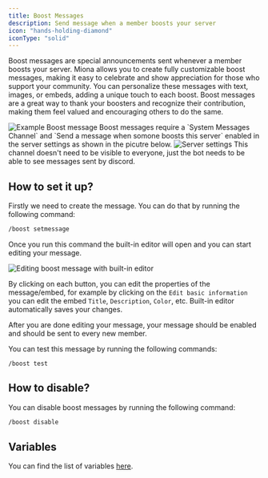 ```yaml
---
title: Boost Messages
description: Send message when a member boosts your server
icon: "hands-holding-diamond"
iconType: "solid"
---
```


Boost messages are special announcements sent whenever a member boosts your server. Miona allows you to create fully customizable boost messages, making it easy to celebrate and show appreciation for those who support your community. You can personalize these messages with text, images, or embeds, adding a unique touch to each boost. Boost messages are a great way to thank your boosters and recognize their contribution, making them feel valued and encouraging others to do the same.

<Frame caption="Example Boost message">
    <img src="/images/boost/example-boost.png" alt="Example Boost message"/>
</Frame>


<Note>
Boost messages require a `System Messages Channel` and `Send a message when somone boosts this server` enabled in the server settings as shown in the picutre below.
<img src="/images/boost/boost-message-requirement.png" alt="Server settings"/>
This channel doesn't need to be visible to everyone, just the bot needs to be able to see messages sent by discord.
</Note>

## How to set it up?
Firstly we need to create the message. You can do that by running the following command:
```sh
/boost setmessage
```

Once you run this command the built-in editor will open and you can start editing your message.

<Frame caption="Editing boost message with built-in editor">
    <img src="/images/boost/editing-boost.png" alt="Editing boost message with built-in editor"/>
</Frame>

By clicking on each button, you can edit the properties of the message/embed, for example by clicking on the `Edit basic information` you can edit the embed `Title`, `Description`, `Color`, etc.
<Note>
Built-in editor automatically saves your changes.
</Note>

After you are done editing your message, your message should be enabled and should be sent to every new member.

You can test this message by running the following commands:
```
/boost test
```

## How to disable?
You can disable boost messages by running the following command:
```sh
/boost disable
```

## Variables
You can find the list of variables [here](/variables).